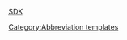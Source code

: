 <abbr title="Software development kit">SDK</abbr><noinclude>

[[Category:Abbreviation templates]]
</noinclude>